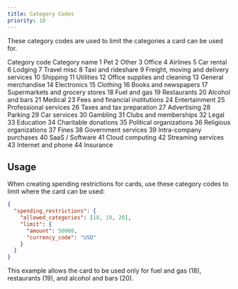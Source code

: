 ```yaml
---
title: Category Codes
priority: 10
---
```



These category codes are used to limit the categories a card can be used for.

<RyuTableView columnTemplate='max-content auto' textSize='m'>
  <RyuTableView.thead>
    <RyuTableView.tr>
      <RyuTableView.th>Category code</RyuTableView.th>
      <RyuTableView.th>Category name</RyuTableView.th>
    </RyuTableView.tr>
  </RyuTableView.thead>
  <RyuTableView.tbody>
    <RyuTableView.tr>
      <RyuTableView.td>1</RyuTableView.td>
      <RyuTableView.td>Pet</RyuTableView.td>
    </RyuTableView.tr>
    <RyuTableView.tr>
      <RyuTableView.td>2</RyuTableView.td>
      <RyuTableView.td>Other</RyuTableView.td>
    </RyuTableView.tr>
    <RyuTableView.tr>
      <RyuTableView.td>3</RyuTableView.td>
      <RyuTableView.td>Office</RyuTableView.td>
    </RyuTableView.tr>
    <RyuTableView.tr>
      <RyuTableView.td>4</RyuTableView.td>
      <RyuTableView.td>Airlines</RyuTableView.td>
    </RyuTableView.tr>
    <RyuTableView.tr>
      <RyuTableView.td>5</RyuTableView.td>
      <RyuTableView.td>Car rental</RyuTableView.td>
    </RyuTableView.tr>
    <RyuTableView.tr>
      <RyuTableView.td>6</RyuTableView.td>
      <RyuTableView.td>Lodging</RyuTableView.td>
    </RyuTableView.tr>
    <RyuTableView.tr>
      <RyuTableView.td>7</RyuTableView.td>
      <RyuTableView.td>Travel misc</RyuTableView.td>
    </RyuTableView.tr>
    <RyuTableView.tr>
      <RyuTableView.td>8</RyuTableView.td>
      <RyuTableView.td>Taxi and rideshare</RyuTableView.td>
    </RyuTableView.tr>
    <RyuTableView.tr>
      <RyuTableView.td>9</RyuTableView.td>
      <RyuTableView.td>Freight, moving and delivery services</RyuTableView.td>
    </RyuTableView.tr>
    <RyuTableView.tr>
      <RyuTableView.td>10</RyuTableView.td>
      <RyuTableView.td>Shipping</RyuTableView.td>
    </RyuTableView.tr>
    <RyuTableView.tr>
      <RyuTableView.td>11</RyuTableView.td>
      <RyuTableView.td>Utilities</RyuTableView.td>
    </RyuTableView.tr>
    <RyuTableView.tr>
      <RyuTableView.td>12</RyuTableView.td>
      <RyuTableView.td>Office supplies and cleaning</RyuTableView.td>
    </RyuTableView.tr>
    <RyuTableView.tr>
      <RyuTableView.td>13</RyuTableView.td>
      <RyuTableView.td>General merchandise</RyuTableView.td>
    </RyuTableView.tr>
    <RyuTableView.tr>
      <RyuTableView.td>14</RyuTableView.td>
      <RyuTableView.td>Electronics</RyuTableView.td>
    </RyuTableView.tr>
    <RyuTableView.tr>
      <RyuTableView.td>15</RyuTableView.td>
      <RyuTableView.td>Clothing</RyuTableView.td>
    </RyuTableView.tr>
    <RyuTableView.tr>
      <RyuTableView.td>16</RyuTableView.td>
      <RyuTableView.td>Books and newspapers</RyuTableView.td>
    </RyuTableView.tr>
    <RyuTableView.tr>
      <RyuTableView.td>17</RyuTableView.td>
      <RyuTableView.td>Supermarkets and grocery stores</RyuTableView.td>
    </RyuTableView.tr>
    <RyuTableView.tr>
      <RyuTableView.td>18</RyuTableView.td>
      <RyuTableView.td>Fuel and gas</RyuTableView.td>
    </RyuTableView.tr>
    <RyuTableView.tr>
      <RyuTableView.td>19</RyuTableView.td>
      <RyuTableView.td>Restaurants</RyuTableView.td>
    </RyuTableView.tr>
    <RyuTableView.tr>
      <RyuTableView.td>20</RyuTableView.td>
      <RyuTableView.td>Alcohol and bars</RyuTableView.td>
    </RyuTableView.tr>
    <RyuTableView.tr>
      <RyuTableView.td>21</RyuTableView.td>
      <RyuTableView.td>Medical</RyuTableView.td>
    </RyuTableView.tr>
    <RyuTableView.tr>
      <RyuTableView.td>23</RyuTableView.td>
      <RyuTableView.td>Fees and financial institutions</RyuTableView.td>
    </RyuTableView.tr>
    <RyuTableView.tr>
      <RyuTableView.td>24</RyuTableView.td>
      <RyuTableView.td>Entertainment</RyuTableView.td>
    </RyuTableView.tr>
    <RyuTableView.tr>
      <RyuTableView.td>25</RyuTableView.td>
      <RyuTableView.td>Professional services</RyuTableView.td>
    </RyuTableView.tr>
    <RyuTableView.tr>
      <RyuTableView.td>26</RyuTableView.td>
      <RyuTableView.td>Taxes and tax preparation</RyuTableView.td>
    </RyuTableView.tr>
    <RyuTableView.tr>
      <RyuTableView.td>27</RyuTableView.td>
      <RyuTableView.td>Advertising</RyuTableView.td>
    </RyuTableView.tr>
    <RyuTableView.tr>
      <RyuTableView.td>28</RyuTableView.td>
      <RyuTableView.td>Parking</RyuTableView.td>
    </RyuTableView.tr>
    <RyuTableView.tr>
      <RyuTableView.td>29</RyuTableView.td>
      <RyuTableView.td>Car services</RyuTableView.td>
    </RyuTableView.tr>
    <RyuTableView.tr>
      <RyuTableView.td>30</RyuTableView.td>
      <RyuTableView.td>Gambling</RyuTableView.td>
    </RyuTableView.tr>
    <RyuTableView.tr>
      <RyuTableView.td>31</RyuTableView.td>
      <RyuTableView.td>Clubs and memberships</RyuTableView.td>
    </RyuTableView.tr>
    <RyuTableView.tr>
      <RyuTableView.td>32</RyuTableView.td>
      <RyuTableView.td>Legal</RyuTableView.td>
    </RyuTableView.tr>
    <RyuTableView.tr>
      <RyuTableView.td>33</RyuTableView.td>
      <RyuTableView.td>Education</RyuTableView.td>
    </RyuTableView.tr>
    <RyuTableView.tr>
      <RyuTableView.td>34</RyuTableView.td>
      <RyuTableView.td>Charitable donations</RyuTableView.td>
    </RyuTableView.tr>
    <RyuTableView.tr>
      <RyuTableView.td>35</RyuTableView.td>
      <RyuTableView.td>Political organizations</RyuTableView.td>
    </RyuTableView.tr>
    <RyuTableView.tr>
      <RyuTableView.td>36</RyuTableView.td>
      <RyuTableView.td>Religious organizations</RyuTableView.td>
    </RyuTableView.tr>
    <RyuTableView.tr>
      <RyuTableView.td>37</RyuTableView.td>
      <RyuTableView.td>Fines</RyuTableView.td>
    </RyuTableView.tr>
    <RyuTableView.tr>
      <RyuTableView.td>38</RyuTableView.td>
      <RyuTableView.td>Government services</RyuTableView.td>
    </RyuTableView.tr>
    <RyuTableView.tr>
      <RyuTableView.td>39</RyuTableView.td>
      <RyuTableView.td>Intra-company purchases</RyuTableView.td>
    </RyuTableView.tr>
    <RyuTableView.tr>
      <RyuTableView.td>40</RyuTableView.td>
      <RyuTableView.td>SaaS / Software</RyuTableView.td>
    </RyuTableView.tr>
    <RyuTableView.tr>
      <RyuTableView.td>41</RyuTableView.td>
      <RyuTableView.td>Cloud computing</RyuTableView.td>
    </RyuTableView.tr>
    <RyuTableView.tr>
      <RyuTableView.td>42</RyuTableView.td>
      <RyuTableView.td>Streaming services</RyuTableView.td>
    </RyuTableView.tr>
    <RyuTableView.tr>
      <RyuTableView.td>43</RyuTableView.td>
      <RyuTableView.td>Internet and phone</RyuTableView.td>
    </RyuTableView.tr>
    <RyuTableView.tr>
      <RyuTableView.td>44</RyuTableView.td>
      <RyuTableView.td>Insurance</RyuTableView.td>
    </RyuTableView.tr>
  </RyuTableView.tbody>
</RyuTableView>

## Usage

When creating spending restrictions for cards, use these category codes to limit where the card can be used:

```json
{
  "spending_restrictions": {
    "allowed_categories": [18, 19, 20],
    "limit": {
      "amount": 50000,
      "currency_code": "USD"
    }
  }
}
```

This example allows the card to be used only for fuel and gas (18), restaurants (19), and alcohol and bars (20).